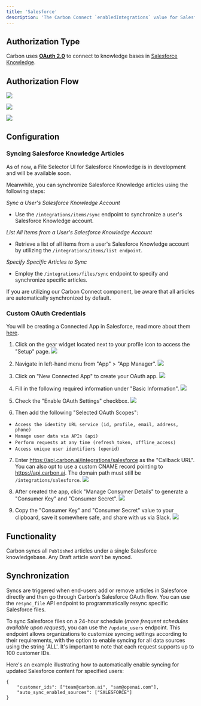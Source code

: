 ```yaml
---
title: 'Salesforce'
description: 'The Carbon Connect `enabledIntegrations` value for Salesforce is `SALESFORCE`.'
---
```

## Authorization Type
Carbon uses **[OAuth 2.0](https://developers.intercom.com/building-apps/docs/setting-up-oauth)** to connect to knowledge bases in [Salesforce Knowledge](https://help.salesforce.com/s/articleView?id=sf.knowledge_whatis.htm&type=5).

## Authorization Flow
![](https://imagedelivery.net/_sHUUMiZokZ59YDFOZEZTw/331583a5-6123-481a-ab01-cd2f839f3200/public)

![](https://imagedelivery.net/_sHUUMiZokZ59YDFOZEZTw/41c2a7fb-b16a-4798-f170-dd1ac114dc00/public)

![](https://imagedelivery.net/_sHUUMiZokZ59YDFOZEZTw/a05cbcc1-c67e-445a-2259-c33f60c29300/public)

## Configuration

### Syncing Salesforce Knowledge Articles
As of now, a File Selector UI for Salesforce Knowledge is in development and will be available soon.

Meanwhile, you can synchronize Salesforce Knowledge articles using the following steps:

_*Sync a User's Salesforce Knowledge Account*_
- Use the `/integrations/items/sync` endpoint to synchronize a user's Salesforce Knowledge account.

_*List All Items from a User's Salesforce Knowledge Account*_
- Retrieve a list of all items from a user's Salesforce Knowledge account by utilizing the `/integrations/items/list endpoint`.

_*Specify Specific Articles to Sync*_
- Employ the `/integrations/files/sync` endpoint to specify and synchronize specific articles.

If you are utilizing our Carbon Connect component, be aware that all articles are automatically synchronized by default.

### Custom OAuth Credentials
<Note>You will be creating a Connected App in Salesforce, read more about them [here](https://help.salesforce.com/s/articleView?id=sf.connected_app_overview.htm&type=5).</Note>
1. Click on the gear widget located next to your profile icon to access the "Setup" page.
![](https://imagedelivery.net/_sHUUMiZokZ59YDFOZEZTw/b2386cc6-540d-4889-47d0-6a6ff84c7400/public)

2. Navigate in left-hand menu from "App" > "App Manager".
![](https://imagedelivery.net/_sHUUMiZokZ59YDFOZEZTw/fb2d4e2c-9e75-41d3-8cbc-7cbb5a7e5100/public)

3. Click on "New Connected App" to create your OAuth app.
![](https://imagedelivery.net/_sHUUMiZokZ59YDFOZEZTw/38e8d917-8746-4b0f-b8db-a9f019bee200/public)

4. Fill in the following required information under "Basic Information".
![](https://imagedelivery.net/_sHUUMiZokZ59YDFOZEZTw/999d1366-1a99-4534-9c62-43f1561a9c00/public)

5. Check the "Enable OAuth Settings" checkbox.
![](https://imagedelivery.net/_sHUUMiZokZ59YDFOZEZTw/7776e41d-d3b4-4e66-43e0-b7be32bcce00/public)
6. Then add the following "Selected OAuth Scopes":
- `Access the identity URL service (id, profile, email, address, phone)`
- `Manage user data via APIs (api)`
- `Perform requests at any time (refresh_token, offline_access)`
- `Access unique user identifiers (openid)`
7. Enter https://api.carbon.ai/integrations/salesforce as the "Callback URL". You can also opt to use a custom CNAME record pointing to https://api.carbon.ai. The domain path must still be `/integrations/salesforce`.
![](https://imagedelivery.net/_sHUUMiZokZ59YDFOZEZTw/e6ceefb5-efff-48e8-24df-e02a7926da00/public)

8. After created the app, click "Manage Consumer Details" to generate a "Consumer Key" and "Consumer Secret".
![](https://imagedelivery.net/_sHUUMiZokZ59YDFOZEZTw/9b4cdd22-0079-4dd7-9e42-26a7814cef00/public)
9. Copy the "Consumer Key" and "Consumer Secret" value to your clipboard, save it somewhere safe, and share with us via Slack.
![](https://imagedelivery.net/_sHUUMiZokZ59YDFOZEZTw/371a0e90-0ab4-4e9f-83a7-92329c9c7700/public)

## Functionality
Carbon syncs all `Published` articles under a single Salesforce knowledgebase. Any Draft article won’t be synced.


## Synchronization
Syncs are triggered when end-users add or remove articles in Salesforce directly and then go through Carbon's Salesforce OAuth flow. You can use the `resync_file` API endpoint to programmatically resync specific Salesforce files.

To sync Salesforce files on a 24-hour schedule (_more frequent schedules available upon request_), you can use the `/update_users` endpoint. This endpoint allows organizations to customize syncing settings according to their requirements, with the option to enable syncing for all data sources using the string 'ALL'. It's important to note that each request supports up to 100 customer IDs.

Here's an example illustrating how to automatically enable syncing for updated Salesforce content for specified users:

```
{
    "customer_ids": ["team@carbon.ai", "sam@openai.com"],
    "auto_sync_enabled_sources": ["SALESFORCE"]
} 